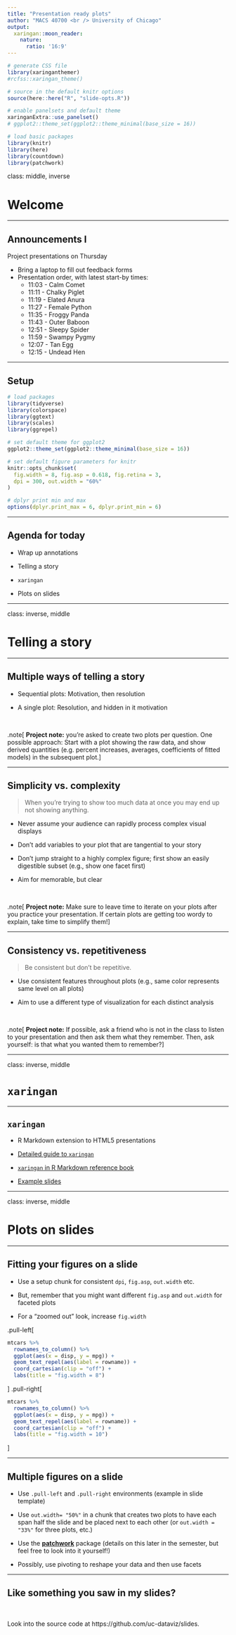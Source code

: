 ```yaml
---
title: "Presentation ready plots"
author: "MACS 40700 <br /> University of Chicago"
output:
  xaringan::moon_reader:
    nature:
      ratio: '16:9'
---
```


```r
# generate CSS file
library(xaringanthemer)
#rcfss::xaringan_theme()

# source in the default knitr options
source(here::here("R", "slide-opts.R"))

# enable panelsets and default theme
xaringanExtra::use_panelset()
# ggplot2::theme_set(ggplot2::theme_minimal(base_size = 16))

# load basic packages
library(knitr)
library(here)
library(countdown)
library(patchwork)
```

class: middle, inverse

# Welcome

---

## Announcements I

Project presentations on Thursday

- Bring a laptop to fill out feedback forms
- Presentation order, with latest start-by times:
  - 11:03 - Calm Comet
  - 11:11 - Chalky Piglet
  - 11:19 - Elated Anura
  - 11:27 - Female Python
  - 11:35 - Froggy Panda
  - 11:43 - Outer Baboon
  - 12:51 - Sleepy Spider
  - 11:59 - Swampy Pygmy
  - 12:07 - Tan Egg
  - 12:15 - Undead Hen

---

## Setup

```r
# load packages
library(tidyverse)
library(colorspace)
library(ggtext)
library(scales)
library(ggrepel)

# set default theme for ggplot2
ggplot2::theme_set(ggplot2::theme_minimal(base_size = 16))

# set default figure parameters for knitr
knitr::opts_chunk$set(
  fig.width = 8, fig.asp = 0.618, fig.retina = 3,
  dpi = 300, out.width = "60%"
)

# dplyr print min and max
options(dplyr.print_max = 6, dplyr.print_min = 6)
```

---

## Agenda for today

- Wrap up annotations

- Telling a story

- `xaringan`

- Plots on slides

---

class: inverse, middle

# Telling a story

---

## Multiple ways of telling a story

- Sequential plots: Motivation, then resolution

- A single plot: Resolution, and hidden in it motivation

<br>

.note[
**Project note:** you're asked to create two plots per question. One possible approach: Start with a plot showing the raw data, and show derived quantities (e.g. percent increases, averages, coefficients of fitted models) in the subsequent plot.
]

---

## Simplicity vs. complexity

> When you’re trying to show too much data at once you may end up not showing anything.

- Never assume your audience can rapidly process complex visual displays

- Don't add variables to your plot that are tangential to your story

- Don't jump straight to a highly complex figure; first show an easily digestible subset (e.g., show one facet first)

- Aim for memorable, but clear

<br>

.note[
**Project note:** Make sure to leave time to iterate on your plots after you practice your presentation. If certain plots are getting too wordy to explain, take time to simplify them!
]

---

## Consistency vs. repetitiveness

> Be consistent but don’t be repetitive.

- Use consistent features throughout plots (e.g., same color represents same level on all plots)

- Aim to use a different type of visualization for each distinct analysis

<br>

.note[
**Project note:** If possible, ask a friend who is not in the class to listen to your presentation and then ask them what they remember. Then, ask yourself: is that what you wanted them to remember?
]

---

class: inverse, middle

# `xaringan`

---

## `xaringan`

- R Markdown extension to HTML5 presentations

- [Detailed guide to `xaringan`](https://arm.rbind.io/slides/xaringan.html)

- [`xaringan` in R Markdown reference book](https://bookdown.org/yihui/rmarkdown/xaringan.html)

- [Example slides](https://dataviz-sp22.github.io/proj1/presentation/presentation.html#1)

---

class: inverse, middle

# Plots on slides

---

## Fitting your figures on a slide

- Use a setup chunk for consistent `dpi`, `fig.asp`, `out.width` etc.

- But, remember that you might want different `fig.asp` and `out.width` for faceted plots

- For a "zoomed out" look, increase `fig.width`

.pull-left[
```r
mtcars %>%
  rownames_to_column() %>%
  ggplot(aes(x = disp, y = mpg)) +
  geom_text_repel(aes(label = rowname)) +
  coord_cartesian(clip = "off") +
  labs(title = "fig.width = 8")
```
]
.pull-right[
```r
mtcars %>%
  rownames_to_column() %>%
  ggplot(aes(x = disp, y = mpg)) +
  geom_text_repel(aes(label = rowname)) +
  coord_cartesian(clip = "off") +
  labs(title = "fig.width = 10")
```
]

---

## Multiple figures on a slide

- Use `.pull-left` and `.pull-right` environments (example in slide template)

- Use `out.width= "50%"` in a chunk that creates two plots to have each span half the slide and be placed next to each other (or `out.width = "33%"` for three plots, etc.)

- Use the [**patchwork**](https://patchwork.data-imaginist.com/) package (details on this later in the semester, but feel free to look into it yourself!)

- Possibly, use pivoting to reshape your data and then use facets

---

## Like something you saw in my slides?

<br>

Look into the source code at https://github.com/uc-dataviz/slides.
